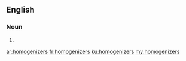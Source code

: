 ==English==

===Noun===
{{head|en|plural}}

# {{plural of|homogenizer|lang=en}}

[[ar:homogenizers]]
[[fr:homogenizers]]
[[ku:homogenizers]]
[[my:homogenizers]]